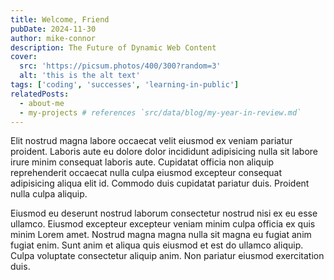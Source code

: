 ```yaml
---
title: Welcome, Friend
pubDate: 2024-11-30
author: mike-connor
description: The Future of Dynamic Web Content
cover:
  src: 'https://picsum.photos/400/300?random=3'
  alt: 'this is the alt text'
tags: ['coding', 'successes', 'learning-in-public']
relatedPosts:
  - about-me
  - my-projects # references `src/data/blog/my-year-in-review.md`
---
```


Elit nostrud magna labore occaecat velit eiusmod ex veniam pariatur proident.
Laboris aute eu dolore dolor incididunt adipisicing nulla sit labore irure minim
consequat laboris aute. Cupidatat officia non aliquip reprehenderit occaecat
nulla culpa eiusmod excepteur consequat adipisicing aliqua elit id. Commodo duis
cupidatat pariatur duis. Proident nulla culpa aliquip.

Eiusmod eu deserunt nostrud laborum consectetur nostrud nisi ex eu esse ullamco.
Eiusmod excepteur excepteur veniam minim culpa officia ex quis minim Lorem amet.
Nostrud magna magna nulla sit magna eu fugiat anim fugiat enim. Sunt anim et
aliqua quis eiusmod et est do ullamco aliquip. Culpa voluptate consectetur
aliquip anim. Non pariatur eiusmod exercitation duis.
